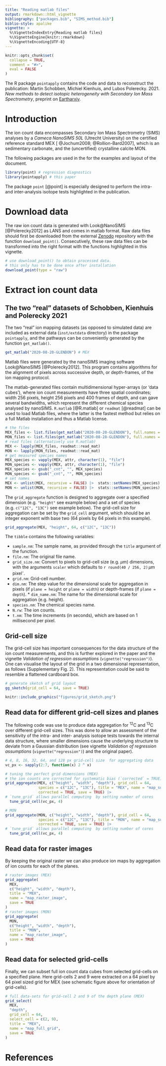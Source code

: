 ```yaml
---
title: "Reading matlab files"
output: rmarkdown::html_vignette
bibliography: ["packages.bib", "SIMS_method.bib"]
biblio-style: apalike
vignette: >
  %\VignetteIndexEntry{Reading matlab files}
  %\VignetteEngine{knitr::rmarkdown}
  %\VignetteEncoding{UTF-8}
---
```



```r
knitr::opts_chunk$set(
  collapse = TRUE,
  comment = "#>",
  eval = FALSE
)
```


The R package `pointapply` contains the code and data to reconstruct the publication: Martin Schobben, Michiel Kienhuis, and Lubos Polerecky. 2021. *New methods to detect isotopic heterogeneity with Secondary Ion Mass Spectrometry*, preprint on [Eartharxiv](https://eartharxiv.org/).


# Introduction 

The ion count data encompasses Secondary Ion Mass Spectrometry (SIMS) analyses by a  *Cameca NanoSIMS 50L* (Utrecht University) on the certified reference standard MEX [ @Jochum2008; @Rollion-Bard2007], which is an sedimentary carbonate, and the (uncertified) crystalline calcite MON.

The following packages are used in the for the examples and layout of the document. 


```r
library(point) # regression diagnostics
library(pointapply) # this paper
```


The package `point` [@point] is especially designed to perform the intra- and inter-analysis isotope tests highlighted in the publication.


# Download data

The raw ion count data is generated with Look\@NanoSIMS [@Polerecky2012] as LANS and comes in matlab format. Raw data files should first be downloaded from the external [Zenodo](https://doi.org/10.5281/zenodo.4580159) repository with the function `download_point()`. Consecutively, these raw data files can be transformed into the right format with the functions highlighted in this vignette. 


```r
# use download_point() to obtain processed data.
# this only has to be done once after installation
download_point(type = "raw")
```


# Extract ion count data

## The two "real" datasets of Schobben, Kienhuis and Polerecky 2021

The two "real" ion mapping datasets (as opposed to simulated data) are included as external data (`inst/extdata` directory) in the package  `pointapply`, and the pathways can be conveniently generated by the function `get_matlab()`. 


```r
get_matlab("2020-08-20-GLENDON") # MEX 
```


Matlab files were generated by the nanoSIMS imaging software Look\@NanoSIMS [@Polerecky2012]. This program contains algorithms for the alignment of pixels across successive depth, or depth-frames, of the ion mapping protocol. 

The matlab-generated files contain multidimensional hyper-arrays (or 'data cubes'), where ion count measurements have three spatial coordinates; width 256 pixels, height 256 pixels and 400 frames of depth, and can gave several bandwidths, which represent the different chemical species analysed by nanoSIMS. `R.matlab` [@R.matlab] or `readmat` [@readmat] can be used to load Matlab files, where the latter is the fastest method but relies on a full Matlab installation and thus a Matlab license.


```r
# the files
MEX_files <- list.files(get_matlab("2020-08-20-GLENDON"), full.names = TRUE)
MON_files <- list.files(get_matlab("2020-08-28-GLENDON"), full.names = TRUE)
# read files (alternatively use R.matlab)
MEX <- lapply(MEX_files, readmat::read_mat) 
MON <- lapply(MON_files, readmat::read_mat)
# get measured species names
MEX_species <- vapply(MEX, attr, character(1), "file")
MON_species <- vapply(MEX, attr, character(1), "file")
MEX_species <- gsub("_cnt", "", MEX_species)
MON_species <- gsub("_cnt", "", MON_species)
# set names
MEX <- unlist(MEX, recursive = FALSE) |>  stats::setNames(MEX_species)
MON <- unlist(MON, recursive = FALSE) |>  stats::setNames(MON_species)
```

The `grid_aggregate ` function is designed to aggregate over a specified dimension (e.g. `"height"` see example below) and a set of species (e.g. `c("12C", "13C")` see example below). The grid-cell size for aggregation can be set by the `grid_cell` argument, which should be an integer exponent with base two (64 pixels by 64 pixels in this example).

```r
grid_aggregate(MEX, "height", 64, c("12C", "13C"))
```

The `tibble` contains the following variables:

* `sample.nm`: The sample name, as provided through the `title` argument of the function.
* `file.nm`: The original file name.
* `grid_size.nm`: Convert to pixels to grid-cell size (e.g. $\mu$m) dimensions, with the arguments `scaler` which defaults to `r round(40 / 256, 2)`$\,\mu$m pixel^-^.
* `grid.nm`: Grid-cell number.
* `dim.nm`: The step value for the dimensional scale for aggregation in pixels (if `plane = height` or `plane = width`) or depth-frames (if `plane = depth`). * `dim_name.nm`: The name for the dimensional scale for aggregation (e.g. height).
* `species.nm`: The chemical species name.
* `N.rw`: The ion counts.
* `t.nm`: The time increments (in seconds), which are based on $1\,$millisecond per pixel. 


## Grid-cell size

The grid-cell size has important consequences for the data structure of the ion count measurements, and this is further explored in the paper and the vignette *Validation of regression assumptions* (`vignette("regression")`). One can visualise the layout of the grid in a two dimensional representation, as follows (Supplementary Fig. 2). This representation could be said to resemble a flattened cardboard box.


```r
# generate sketch of grid layout
gg_sketch(grid_cell = 64, save = TRUE) 
```


```r
knitr::include_graphics("figures/grid_sketch.png")
```


## Read data for different grid-cell sizes and planes

The following code was use to produce data aggregation for ^12^C and ^13^C over different grid-cell sizes. This was done to allow an assessment of the sensitivity of the intra- and inter- analysis isotope tests towards the internal data structure, where smaller dimensions cause the underlying structure to deviate from a Gaussian distribution (see vignette *Validation of regression assumptions* (`vignette("regression")`) and the original paper). 


```r
# 4, 8, 16, 32, 64, and 128 px grid-cell size  for aggregating data
vc_px <- sapply(2:7, function(x) 2 ^ x)

# tuning the perfect grid dimensions (MEX)
# the ion counts are corrected for systematic bias (`corrected` = TRUE)
grid_aggregate(MEX, c("height", "width", "depth"), grid_cell = 64, 
               species = c("12C", "13C"), title = "MEX", name = "map_sum_grid", 
               corrected = TRUE, save = TRUE) |> 
# `tune_grid` allows parallel computing  by setting number of cores  
  tune_grid_cell(vc_px, 4) 

# MON
grid_aggregate(MON, c("height", "width", "depth"), grid_cell = 64, 
               species = c("12C", "13C"), title = "MON", name = "map_sum_grid", 
               corrected = TRUE, save = TRUE) |> 
# `tune_grid` allows parallel computing  by setting number of cores  
  tune_grid_cell(vc_px, 4) 
```


## Read data for raster images

By keeping the original raster we can also produce ion maps by aggregation of ion counts for each of the planes.


```r
# raster images (MEX)
grid_aggregate(
  MEX, 
  c("height", "width", "depth"), 
  title = "MEX", 
  name = "map_raster_image", 
  save = TRUE
)
# raster images (MON)
grid_aggregate(
  MON, 
  c("height", "width", "depth"), 
  title = "MON", 
  name = "map_raster_image", 
  save = TRUE
)
```


## Read data for selected grid-cells

Finally, we can subset full ion count data cubes from selected grid-cells on a specified plane. Here grid-cells 2 and 9 were extracted on a 64 pixel by 64 pixel sized grid for MEX (see schematic figure above for orientation of grid-cells).


```r
# full data-sets for grid-cell 2 and 9 of the depth plane (MEX)
grid_select(
  MEX, 
  "depth", 
  grid_cell = 64,
  select_cell = c(2, 9),
  title = "MEX", 
  name = "map_full_grid", 
  save = TRUE
)
```


# References
